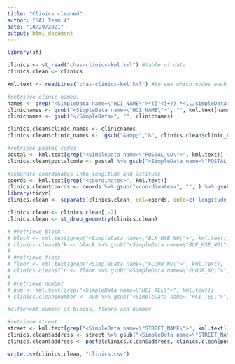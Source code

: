 ```yaml
---
title: "Clinics cleaned"
author: "SA1 Team 4"
date: "10/29/2021"
output: html_document
---
```



```r
library(sf)

clinics <- st_read("chas-clinics-kml.kml") #table of data
clinics.clean <- clinics

kml.text <- readLines("chas-clinics-kml.kml") #to see which nodes each info is stored under

#retrieve clinic names:
names <- grep("<SimpleData name=\"HCI_NAME\">*([^<]+?) *<\\/SimpleData>" ,kml.text)
clinicnames <- gsub("<SimpleData name=\"HCI_NAME\">", "", kml.text[names])
clinicnames <- gsub("</SimpleData>", "", clinicnames)

clinics.clean$clinic_names <- clinicnames
clinics.clean$clinic_names <-  gsub("&amp;","&", clinics.clean$clinic_names)

#retrieve postal codes
postal <- kml.text[grep("<SimpleData name=\"POSTAL_CD\">", kml.text)]
clinics.clean$postalcode <- postal %>% gsub("<SimpleData name=\"POSTAL_CD\">", "",.) %>% gsub("</SimpleData>", "",.)

#separate coordinates into longitude and latitude
coords <- kml.text[grep("<coordinates>", kml.text)]
clinics.clean$coords <- coords %>% gsub("<coordinates>", "",.) %>% gsub("</coordinates>", "",.)
library(tidyr)
clinics.clean <- separate(clinics.clean, col=coords, into=c('longitude','latitude'), sep=',')

clinics.clean <- clinics.clean[,-2]
clinics.clean <- st_drop_geometry(clinics.clean)

# #retrieve block
# block <- kml.text[grep("<SimpleData name=\"BLK_HSE_NO\">", kml.text)]
# clinics.clean$blk <- block %>% gsub("<SimpleData name=\"BLK_HSE_NO\">", "",.) %>% gsub("</SimpleData>", "",.)
# 
# #retrieve floor
# floor <- kml.text[grep("<SimpleData name=\"FLOOR_NO\">", kml.text)]
# clinics.clean$flr <- floor %>% gsub("<SimpleData name=\"FLOOR_NO\">", "",.) %>% gsub("</SimpleData>", "",.)
#
# #retrieve number
# num <- kml.text[grep("<SimpleData name=\"HCI_TEL\">", kml.text)]
# clinics.clean$number <- num %>% gsub("<SimpleData name=\"HCI_TEL\">", "",.) %>% gsub("</SimpleData>", "",.)

#different number of blocks, floors and number

#retrieve street
street <- kml.text[grep("<SimpleData name=\"STREET_NAME\">", kml.text)]
clinics.clean$address <- street %>% gsub("<SimpleData name=\"STREET_NAME\">", "",.) %>% gsub("</SimpleData>", "",.)
clinics.clean$address <- paste(clinics.clean$address, clinics.clean$postalcode, sep = ", ")
```


```r
write.csv(clinics.clean, "clinics.csv")   
```
